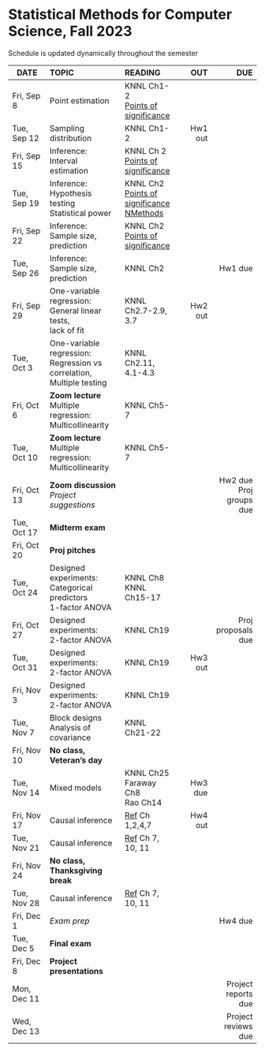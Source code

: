 <h1> Statistical Methods for Computer Science, Fall 2023 </h1>
Schedule is updated dynamically throughout the semester
</br>

<font size="3">

| DATE        | TOPIC            |READING     |      OUT |        DUE |
| ---------   |:-----------------|:-----------| --------:| ----------:|
| Fri, Sep 8  | Point estimation |  KNNL Ch1-2</br>[Points of significance](https://www.nature.com/articles/nmeth.2613)  |  | |
| Tue, Sep 12 | Sampling distribution |  KNNL Ch1-2 | Hw1 out  |            |
| Fri, Sep 15 | Inference:</br>Interval estimation   |  KNNL Ch 2</br>[Points of significance](https://www.nature.com/articles/nmeth.2659)  |          |            |
| Tue, Sep 19 | Inference:</br>Hypothesis testing </br>Statistical power |  KNNL Ch2</br>[Points of significance](https://www.nature.com/articles/nmeth.2698)</br>[NMethods](https://www.nature.com/articles/nmeth.3288)  |          |            |
| Fri, Sep 22 | Inference:</br>Sample size, prediction  | KNNL Ch2</br>[Points of significance](https://www.nature.com/articles/nmeth.2738)  |          |            |
| Tue, Sep 26 | Inference:</br>Sample size, prediction  | KNNL Ch2  |   | Hw1 due   |
| Fri, Sep 29 | One-variable regression:</br>General linear tests,</br>lack of fit    | KNNL Ch2.7-2.9, 3.7 | Hw2 out  |            |
| Tue, Oct 3  | One-variable regression:</br>Regression vs correlation,</br>Multiple testing | KNNL Ch2.11, 4.1-4.3  |      |          |
| Fri, Oct 6  | **Zoom lecture**</br>Multiple regression:</br>Multicollinearity |  KNNL Ch5-7 |   |   |
| Tue, Oct 10 | **Zoom lecture**</br>Multiple regression:</br>Multicollinearity |  KNNL Ch5-7   |     |  |
| Fri, Oct 13 | **Zoom discussion**</br>*Project suggestions*      |            |          | Hw2 due</br>Proj groups due |
| Tue, Oct 17 |  **Midterm exam** |  |   | |
| Fri, Oct 20 | **Proj pitches**|           |   |            |
| Tue, Oct 24 | Designed experiments:</br>Categorical predictors</br>1-factor ANOVA |  KNNL Ch8</br>KNNL Ch15-17 |    |            |
| Fri, Oct 27 | Designed experiments:</br>2-factor ANOVA | KNNL Ch19 | | Proj proposals due         |
| Tue, Oct 31 | Designed experiments:</br>2-factor ANOVA | KNNL Ch19 | Hw3 out  |            |
| Fri, Nov 3  | Designed experiments:</br>2-factor ANOVA | KNNL Ch19 |          |            |
| Tue, Nov 7  | Block designs</br>Analysis of covariance | KNNL Ch21-22 |          |   |
| Fri, Nov 10 | **No class, Veteran's day** | |    |            |
| Tue, Nov 14 |  Mixed models | KNNL Ch25</br>Faraway Ch8</br>Rao Ch14 | Hw3 due|
| Fri, Nov 17 | Causal inference |[Ref](https://matheusfacure.github.io/python-causality-handbook/landing-page.html) Ch 1,2,4,7 |Hw4 out  | |
| Tue, Nov 21 | Causal inference | [Ref](https://matheusfacure.github.io/python-causality-handbook/landing-page.html) Ch 7, 10, 11   |    |            |
| Fri, Nov 24 | **No class, Thanksgiving break** ||||
| Tue, Nov 28 | Causal inference | [Ref](https://matheusfacure.github.io/python-causality-handbook/landing-page.html) Ch 7, 10, 11  |          |            |
| Fri, Dec 1  | *Exam prep*      |            |          |Hw4 due   |
| Tue, Dec 5  | **Final exam**   |            |          |            |
| Fri, Dec 8 | **Project presentations**  |  |          |            |
| Mon, Dec 11 |                  |            |          | Project reports due           |
| Wed, Dec 13 |                  |            |          | Project reviews due           |
</font>







